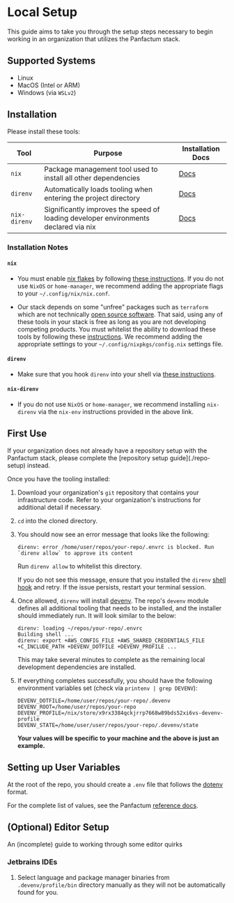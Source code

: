 
# Local Setup

This guide aims to take you through the setup steps necessary to begin working in an organization that utilizes the Panfactum stack.

## Supported Systems

- Linux
- MacOS (Intel or ARM)
- Windows (via `WSLv2`)


## Installation

Please install these tools:

| Tool     | Purpose                                                                    | Installation Docs                                      |
| -------- | -------------------------------------------------------------------------- | ------------------------------------------------------ |
| `nix`    | Package management tool used to install all other dependencies           | [Docs](https://nixos.org/download.html)                |
| `direnv` | Automatically loads tooling when entering the project directory | [Docs](https://direnv.net/docs/installation.html) |
| `nix-direnv` | Significantly improves the speed of loading developer environments declared via nix | [Docs](https://github.com/nix-community/nix-direnv)  |

### Installation Notes

#### `nix`

- You must enable [nix flakes](https://zero-to-nix.com/concepts/flakes) by following [these instructions](https://nixos.wiki/wiki/Flakes).
If you do not use `NixOS` or `home-manager`, we recommend adding the appropriate flags to your `~/.config/nix/nix.conf`.

- Our stack depends on some "unfree" packages such as `terraform` which are not technically [open source software](https://thenewstack.io/hashicorp-abandons-open-source-for-business-source-license/).
That said, using any of these tools in your stack is free as long as you are not developing competing products. You must whitelist
the ability to download these tools by following these [instructions](https://nixos.wiki/wiki/Unfree_Software). We recommend
adding the appropriate settings to your `~/.config/nixpkgs/config.nix` settings file.

#### `direnv`

- Make sure that you hook `direnv` into your shell via [these instructions](https://direnv.net/docs/hook.html).

#### `nix-direnv`

- If you do not use `NixOS` or `home-manager`, we recommend installing `nix-direnv` via the `nix-env` instructions provided in the above link.

## First Use

<MarkdownAlert severity="warning">
    If your organization does not already have a repository setup with the Panfactum stack, please complete
    the [repository setup guide](./repo-setup) instead.
</MarkdownAlert>

Once you have the tooling installed:

1. Download your organization's `git` repository that contains your infrastructure code. Refer to your organization's instructions for additional detail if necessary.

2. `cd` into the cloned directory.

3. You should now see an error message that looks like the following:

   ```
   direnv: error /home/user/repos/your-repo/.envrc is blocked. Run `direnv allow` to approve its content
   ```

   Run `direnv allow` to whitelist this directory.

   If you do not see this message, ensure that you installed the `direnv` [shell hook](https://direnv.net/docs/hook.html) and retry. If the issue persists, restart your terminal session.

4. Once allowed, `direnv` will install [devenv](https://devenv.sh). The repo's `devenv` module defines all additional tooling that needs to be installed, and the installer should immediately run. It will look similar to the below:

   ```text
   direnv: loading ~/repos/your-repo/.envrc
   Building shell ...
   direnv: export +AWS_CONFIG_FILE +AWS_SHARED_CREDENTIALS_FILE +C_INCLUDE_PATH +DEVENV_DOTFILE +DEVENV_PROFILE ...
   ```

   This may take several minutes to complete as the remaining local development dependencies are installed.

5. If everything completes successfully, you should have the following environment variables set (check via `printenv | grep DEVENV`):

   ```text
   DEVENV_DOTFILE=/home/user/repos/your-repo/.devenv
   DEVENV_ROOT=/home/user/repos/your-repo
   DEVENV_PROFILE=/nix/store/x9rx3384qckjrrp7668w89bds52xi6vs-devenv-profile
   DEVENV_STATE=/home/user/user/repos/your-repo/.devenv/state
   ```

   **Your values will be specific to your machine and the above is just an example.**

## Setting up User Variables

At the root of the repo, you should create a `.env` file that follows the [dotenv](https://www.dotenv.org/) format.

For the complete list of values, see the Panfactum [reference docs](../../reference/dotenv).

## (Optional) Editor Setup

An (incomplete) guide to working through some editor quirks

### Jetbrains IDEs

1. Select language and package manager binaries from `.devenv/profile/bin` directory manually as they will not be automatically found for you.
